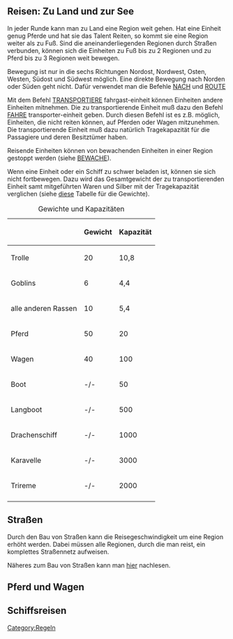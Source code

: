 == Reisen: Zu Land und zur See ==

In jeder Runde kann man zu Land eine Region weit gehen. Hat eine Einheit genug Pferde und hat sie das Talent Reiten, so kommt sie eine Region weiter als zu Fuß. Sind die aneinanderliegenden Regionen durch Straßen verbunden, können sich die Einheiten zu Fuß bis zu 2 Regionen und zu Pferd bis zu 3 Regionen weit bewegen.

Bewegung ist nur in die sechs Richtungen Nordost, Nordwest, Osten, Westen, Südost und Südwest möglich. Eine direkte Bewegung nach Norden oder Süden geht nicht. Dafür verwendet man die Befehle [[NACH]] und [[ROUTE]]

Mit dem Befehl [[TRANSPORTIERE]] fahrgast-einheit können Einheiten andere Einheiten mitnehmen. Die zu transportierende Einheit muß dazu den Befehl [[FAHRE]] transporter-einheit geben. Durch diesen Befehl ist es z.B. möglich, Einheiten, die nicht reiten können, auf Pferden oder Wagen mitzunehmen. Die transportierende Einheit muß dazu natürlich Tragekapazität für die Passagiere und deren Besitztümer haben.

Reisende Einheiten können von bewachenden Einheiten in einer Region gestoppt werden (siehe [[BEWACHE]]).

Wenn eine Einheit oder ein Schiff zu schwer beladen ist, können sie sich nicht fortbewegen. Dazu wird das Gesamtgewicht der zu transportierenden Einheit samt mitgeführten Waren und Silber mit der Tragekapazität verglichen (siehe [[Waren|diese]] Tabelle für die Gewichte).

{| border="0" cellspacing="0" align="center"
|+ Gewichte und Kapazitäten
|- style="background-color:#aaaaaa"
! 	!!Gewicht  	!!Kapazität
|- style="background-color:#eeeeee"
|Trolle 	||20 	||10,8
|- style="background-color:#cccccc"
|Goblins 	||6 	||4,4
|- style="background-color:#eeeeee"
|alle anderen Rassen 	||10 	||5,4
|- style="background-color:#cccccc"
|Pferd 	||50 	||20
|- style="background-color:#eeeeee"
|Wagen 	||40 	||100
|- style="background-color:#cccccc"
|Boot 	||-/- 	||50
|- style="background-color:#eeeeee"
|Langboot 	||-/- 	||500
|- style="background-color:#cccccc"
|Drachenschiff 	||-/- 	||1000
|- style="background-color:#eeeeee"
|Karavelle 	||-/- 	||3000
|- style="background-color:#cccccc"
|Trireme 	||-/- 	||2000
|-
|}

== Straßen ==

Durch den Bau von Straßen kann die Reisegeschwindigkeit um eine Region erhöht werden. Dabei müssen alle Regionen, durch die man reist, ein komplettes Straßennetz aufweisen.

Näheres zum Bau von Straßen kann man [[Straße|hier]] nachlesen.

== Pferd und Wagen ==
{{:Pferd und Wagen}}

== Schiffsreisen ==
{{:Schiffsreisen}}

<noinclude>
{{weiter|Produktion}}

[[Category:Regeln]]
</noinclude>